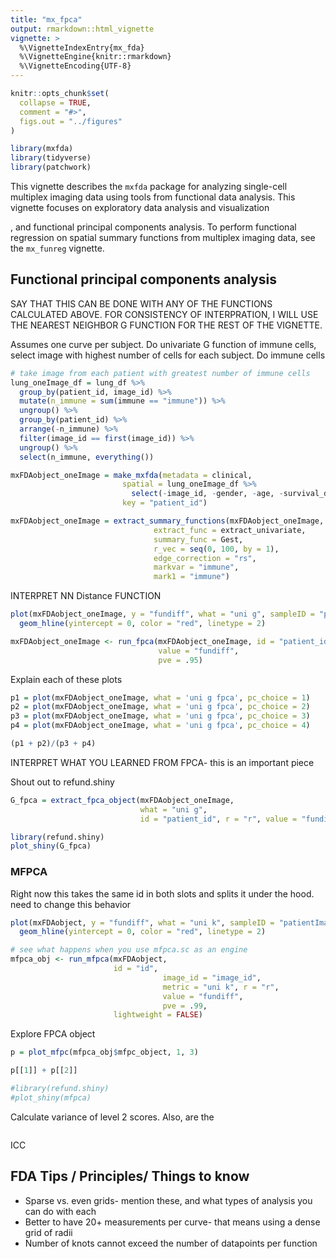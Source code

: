 ```yaml
---
title: "mx_fpca"
output: rmarkdown::html_vignette
vignette: >
  %\VignetteIndexEntry{mx_fda}
  %\VignetteEngine{knitr::rmarkdown}
  %\VignetteEncoding{UTF-8}
---
```


```r
knitr::opts_chunk$set(
  collapse = TRUE,
  comment = "#>",
  figs.out = "../figures"
)
```

```r
library(mxfda)
library(tidyverse)
library(patchwork)
```


This vignette describes the `mxfda` package for analyzing single-cell multiplex imaging data using tools from functional data analysis. This vignette focuses on exploratory data analysis and visualization

, and functional principal components analysis. To perform functional regression on spatial summary functions from multiplex imaging data, see the `mx_funreg` vignette.


## Functional principal components analysis

SAY THAT THIS CAN BE DONE WITH ANY OF THE FUNCTIONS CALCULATED ABOVE. FOR CONSISTENCY OF INTERPRATION, I WILL USE THE NEAREST NEIGHBOR G FUNCTION FOR THE REST OF THE VIGNETTE.

Assumes one curve per subject.  Do univariate G function of immune cells, select image with highest number of cells for each subject. Do immune cells 

```r
# take image from each patient with greatest number of immune cells
lung_oneImage_df = lung_df %>%
  group_by(patient_id, image_id) %>%
  mutate(n_immune = sum(immune == "immune")) %>%
  ungroup() %>%
  group_by(patient_id) %>%
  arrange(-n_immune) %>%
  filter(image_id == first(image_id)) %>%
  ungroup() %>%
  select(n_immune, everything())

mxFDAobject_oneImage = make_mxfda(metadata = clinical,
                         spatial = lung_oneImage_df %>%
                           select(-image_id, -gender, -age, -survival_days, -survival_status, -stage),
                         key = "patient_id")
```





```r
mxFDAobject_oneImage = extract_summary_functions(mxFDAobject_oneImage, "patient_id",
                                extract_func = extract_univariate,
                                summary_func = Gest,
                                r_vec = seq(0, 100, by = 1),
                                edge_correction = "rs",
                                markvar = "immune",
                                mark1 = "immune")


```

INTERPRET NN Distance FUNCTION

```r
plot(mxFDAobject_oneImage, y = "fundiff", what = "uni g", sampleID = "patient_id") +
  geom_hline(yintercept = 0, color = "red", linetype = 2)
```



```r
mxFDAobject_oneImage <- run_fpca(mxFDAobject_oneImage, id = "patient_id", metric = "uni g", r = "r", 
                                 value = "fundiff",
                                 pve = .95)

```

Explain each of these plots



```r

p1 = plot(mxFDAobject_oneImage, what = 'uni g fpca', pc_choice = 1)
p2 = plot(mxFDAobject_oneImage, what = 'uni g fpca', pc_choice = 2)
p3 = plot(mxFDAobject_oneImage, what = 'uni g fpca', pc_choice = 3)
p4 = plot(mxFDAobject_oneImage, what = 'uni g fpca', pc_choice = 4)

(p1 + p2)/(p3 + p4)
```


INTERPRET WHAT YOU LEARNED FROM FPCA- this is an important piece


Shout out to refund.shiny

```r
G_fpca = extract_fpca_object(mxFDAobject_oneImage,
                             what = "uni g",
                             id = "patient_id", r = "r", value = "fundiff")

library(refund.shiny)
plot_shiny(G_fpca)

```



### MFPCA

Right now this takes the same id in both slots and splits it under the hood. need to change this behavior

```r
plot(mxFDAobject, y = "fundiff", what = "uni k", sampleID = "patientImage_id") +
  geom_hline(yintercept = 0, color = "red", linetype = 2)
```



```r
# see what happens when you use mfpca.sc as an engine
mfpca_obj <- run_mfpca(mxFDAobject, 
                       id = "id", 
                                  image_id = "image_id", 
                                  metric = "uni k", r = "r", 
                                  value = "fundiff",
                                  pve = .99,
                       lightweight = FALSE)
```


Explore FPCA object

```r




p = plot_mfpc(mfpca_obj$mfpc_object, 1, 3)

p[[1]] + p[[2]]

#library(refund.shiny)
#plot_shiny(mfpca)
```

Calculate variance of level 2 scores. Also, are the 

```r

```




ICC



## FDA Tips / Principles/ Things to know

* Sparse vs. even grids- mention these, and what types of analysis you can do with each
* Better to have 20+ measurements per curve- that means using a dense grid of radii
* Number of knots cannot exceed the number of datapoints per function
